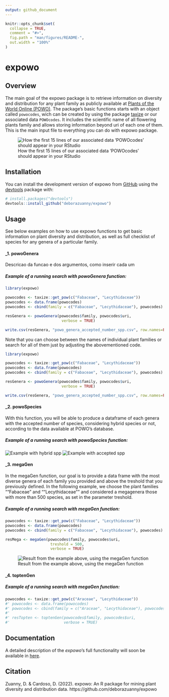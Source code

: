 ```yaml
---
output: github_document
---
```


<!-- README.md is generated from README.Rmd. Please edit that file -->

```r
knitr::opts_chunk$set(
  collapse = TRUE,
  comment = "#>",
  fig.path = "man/figures/README-",
  out.width = "100%"
)
```

# expowo

<!-- badges: start -->
<!-- badges: end -->

## Overview

The main goal of the expowo package is to retrieve information on diversity
and distribution for any plant family as publicly available at [Plants of the World Online (POWO)](https://powo.science.kew.org). The package's basic functions starts 
with an object called `powocodes`, wich can be created by using the package 
[taxize](https://github.com/ropensci/taxize) or our associated data `POWOcodes`.
It includes the scientific name of all flowering plants family and allows storing 
information  beyond uri of each one of them. This is the main input file to 
everything you can do with expowo package.  

![How the first 15 lines of our associated data 'POWOcodes' should appear in your RStudio](vignettes/POWOcodes.png)

## Installation

You can install the development version of expowo from [GitHub](https://github.com/) using the [devtools](https://github.com/r-lib/devtools) package with:

``` r
# install.packages("devtools")
devtools::install_github("deborazuanny/expowo")
```

## Usage

See below examples on how to use expowo functions to get basic information
on plant diversity and distribution, as well as full checklist of species for
any genera of a particular family.

#### _1. powoGenera


Descricao da funcao e dos argumentos, como inserir cada um

##### Example of a running search with powoGenera function:
``` r
library(expowo)

powocodes <- taxize::get_pow(c("Fabaceae", "Lecythidaceae"))
powocodes <- data.frame(powocodes)
powocodes <- cbind(family = c("Fabaceae", "Lecythidaceae"), powocodes)

resGenera <- powoGenera(powocodes$family, powocodes$uri,
                         verbose = TRUE)

write.csv(resGenera, "powo_genera_accepted_number_spp.csv", row.names=FALSE)
```

Note that you can choose between the names of individual plant families or search 
for all of them just by adjusting the abovementioned code.

```r
library(expowo)

powocodes <- taxize::get_pow(c("Fabaceae", "Lecythidaceae"))
powocodes <- data.frame(powocodes)
powocodes <- cbind(family = c("Fabaceae", "Lecythidaceae"), powocodes)

resGenera <- powoGenera(powocodes$family, powocodes$uri,
                         verbose = TRUE)

write.csv(resGenera, "powo_genera_accepted_number_spp.csv", row.names=FALSE)
```


#### _2. powoSpecies

With this function, you will be able to produce a dataframe of each genera with 
the accepted number of species, considering hybrid species or not, according to 
the data available at POWO's database.

##### Example of a running search with powoSpecies function:


![Example with hybrid spp](vignettes/.png)
![Example with accepted spp](vignettes/.png)



#### _3. megaGen

In the megaGen function, our goal is to provide a data frame with the most diverse 
genera of each family you provided and above the treshold that you previously defined.
In the following example, we choose the plant families ""Fabaceae" and ""Lecythidaceae""
and considered a megagenera those with more than 500 species, as set in the 
parameter treshold. 

##### Example of a running search with megaGen function:
``` r
powocodes <- taxize::get_pow(c("Fabaceae", "Lecythidaceae"))
powocodes <- data.frame(powocodes)
powocodes <- cbind(family = c("Fabaceae", "Lecythidaceae"), powocodes)

resMega <- megaGen(powocodes$family, powocodes$uri,
                    treshold = 500,
                    verbose = TRUE)

```
![Result from the example above, using the megaGen function](vignettes/.png)




#### _4. toptenGen




##### Example of a running search with megaGen function:

```r
powocodes <- taxize::get_pow(c("Araceae", "Lecythidaceae"))
#' powocodes <- data.frame(powocodes)
#' powocodes <- cbind(family = c("Araceae", "Lecythidaceae"), powocodes)
#'
#' resTopten <- toptenGen(powocodes$family, powocodes$uri,
#'                        verbose = TRUE)
```


## Documentation
A detailed description of the _expowo_'s full functionality will soon be available in [here](https://github.com/deborazuanny/expowo/tree/main/vignettes/).


## Citation
Zuanny, D. & Cardoso, D. (2022). expowo: An R package for mining plant diversity and distribution data. https://github.com/deborazuanny/expowo
